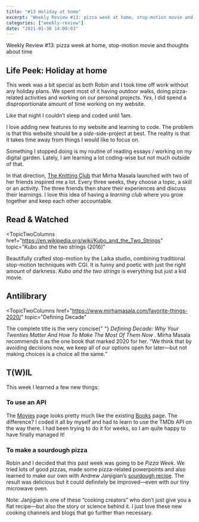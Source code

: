 ```yaml
---
title: "#13 Holiday at home"
excerpt: "Weekly Review #13: pizza week at home, stop-motion movie and thoughts about time"
categories: ["weekly-review"]
date: "2021-01-30 14:00:03"
---
```


<Flex>
  <Column double>
    <FeaturedArtistImage
      artistHref="https://dribbble.com/shots/14988172-PREPARATION"
      imageSrc="https://cdn.dribbble.com/users/5349290/screenshots/14988172/media/f895abe573892fa6c27c8392d71c314b.png"
      imageAlt="PREPARATION by Meghdeep Sarkar"
      artistName="Meghdeep Sarkar"
    />
  </Column>
  <Column>
    <p>
      Weekly Review #13: pizza week at home, stop-motion movie and thoughts
      about time
    </p>
  </Column>
</Flex>

## Life Peek: Holiday at home

This week was a bit special as both Robin and I took time off work without any holiday plans. We spent most of it having outdoor walks, doing pizza-related activities and working on our personal projects. _Yes_, I did spend a disproportionate amount of time working on my website.

<Comment>Like that night I couldn’t sleep and coded until 1am.</Comment>

I love adding new features to my website and learning to code. The problem is that this website should be a _side_-side-project at best. The reality is that it takes time away from things I would like to focus on.

Something I stopped doing is my routine of reading essays / working on my digital garden. Lately, I am learning a lot coding-wise but not much outside of that.

In that direction, [The Knitting Club](https://www.mirhamasala.com/the-knitting-club/) that Mirha Masala launched with two of her friends inspired me a lot. Every three weeks, they choose a topic, a skill or an activity. The three friends then share their experiences and discuss their learnings. I love this idea of having a _learning club_ where you grow together and keep each other accountable.

## Read & Watched

<TopicTwoColumns
  href="https://en.wikipedia.org/wiki/Kubo_and_the_Two_Strings"
  topic="Kubo and the two strings (2016)"
>
  <p>
    Beautifully crafted stop-motion by the Laika studio, combining traditional
    stop-motion techniques with CGI. It is funny and poetic with just the right
    amount of darkness. <cite>Kubo and the two strings</cite> is everything but
    just a kid movie.
  </p>
</TopicTwoColumns>

## Antilibrary

<TopicTwoColumns
  href="https://www.mirhamasala.com/favorite-things-2020/"
  topic="Defining Decade"
>
  <p>
    The complete title is the very concise{" "}
    <cite>
      Defining Decade: Why Your Twenties Matter And How To Make The Most Of Them
      Now
    </cite>
    . Mirha Masala recommends it as the one book that marked 2020 for her. <q>We think that by avoiding decisions now, we keep all of our options open for later—but not making choices is a choice all the same.</q>
  </p>
</TopicTwoColumns>

## T(W)IL

This week I learned a few new things:

### To use an API

The [Movies](/movies) page looks pretty much like the existing [Books](/books) page. The difference? I coded it all by myself and had to learn to use the TMDb API on the way there. I had been trying to do it for weeks, so I am quite happy to have finally managed it!

### To make a sourdough pizza

Robin and I decided that this past week was going to be _Pizza Week_. We tried lots of good pizzas, made some pizza-related powerpoints and also learned to make our own with Andrew Janjigian’s [sourdough recipe](https://wordloaf.substack.com/p/sourdough-thin-crust-pizza-dough). The result was delicious but it could definitely be improved—even with our tiny microwave oven.

<Comment>
  Note: Janjigian is one of these “cooking creators” who don’t just give you a
  flat recipe—but also the story or science behind it. I just love these new
  cooking channels and blogs that go further than necessary.
</Comment>

